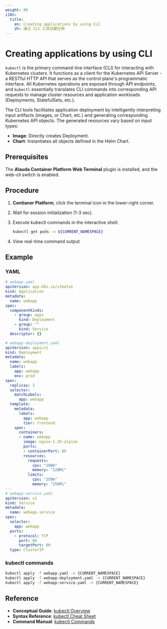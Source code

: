 ```yaml
---
weight: 80
i18n:
  title:
    en: Creating applications by using CLI
    zh: 通过 CLI 工具创建应用
---
```


# Creating applications by using CLI

`kubectl` is the primary command-line interface (CLI) for interacting with Kubernetes clusters. It functions as a client for the Kubernetes API Server - a RESTful HTTP API that serves as the control plane's programmatic interface. All Kubernetes operations are exposed through API endpoints, and `kubectl` essentially translates CLI commands into corresponding API requests to manage cluster resources and application workloads (Deployments, StatefulSets, etc.).

The CLI tools facilitates application deployment by intelligently interpreting input artifacts (images, or Chart, etc.) and generating corresponding Kubernetes API objects. The generated resources vary based on input types:

- **Image**: Directly creates Deployment.
- **Chart**: Instantiates all objects defined in the Helm Chart.

## Prerequisites

The **Alauda Container Platform Web Terminal** plugin is installed, and the web-cli switch is enabled.

## Procedure

1. **Contianer Platform**, click the terminal icon in the lower-right corner.

2. Wait for session initialization (1-3 sec).

3. Execute kubectl commands in the interactive shell:

   ```bash
   kubectl get pods -n ${CURRENT_NAMESPACE}
   ```

4. View real-time command output

## Example

### YAML

```yaml
# webapp.yaml
apiVersion: app.k8s.io/v1beta1
kind: Application
metadata:
  name: webapp
spec:
  componentKinds:
    - group: apps
      kind: Deployment
    - group: ""
      kind: Service
  descriptor: {}

# webapp-deployment.yaml
apiVersion: apps/v1
kind: Deployment
metadata:
  name: webapp
  labels:
    app: webapp
    env: prod
spec:
  replicas: 3
  selector:
    matchLabels:
      app: webapp
  template:
    metadata:
      labels:
        app: webapp
        tier: frontend
    spec:
      containers:
      - name: webapp
        image: nginx:1.25-alpine
        ports:
        - containerPort: 80
        resources:
          requests:
            cpu: "100m"
            memory: "128Mi"
          limits:
            cpu: "250m"
            memory: "256Mi"
---
# webapp-service.yaml
apiVersion: v1
kind: Service
metadata:
  name: webapp-service
spec:
  selector:
    app: webapp
  ports:
    - protocol: TCP
      port: 80
      targetPort: 80
  type: ClusterIP
```

### kubectl commands

```bash
kubectl apply -f webapp.yaml -n {CURRENT_NAMESPACE}
kubectl apply -f webapp-deployment.yaml -n {CURRENT_NAMESPACE}
kubectl apply -f webapp-service.yaml -n {CURRENT_NAMESPACE}
```

## Reference

- **Conceptual Guide**: [kubectl Overview](https://kubernetes.io/docs/reference/kubectl/overview/)
- **Syntax Reference**: [kubectl Cheat Sheet](https://kubernetes.io/docs/reference/kubectl/cheatsheet/)
- **Command Manual**: [kubectl Commands](https://kubernetes.io/docs/reference/generated/kubectl/kubectl-commands)
